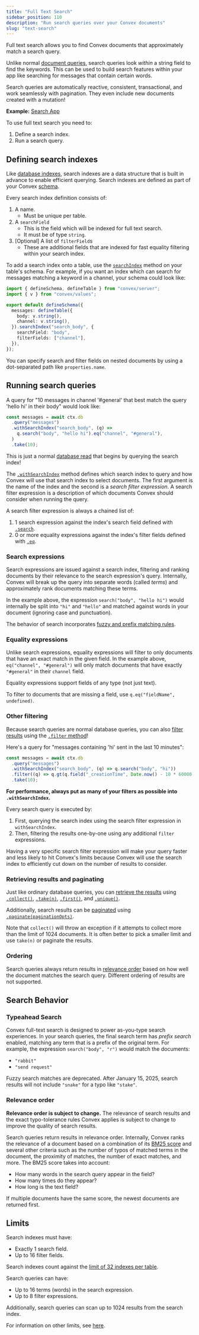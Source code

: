 ```yaml
---
title: "Full Text Search"
sidebar_position: 110
description: "Run search queries over your Convex documents"
slug: "text-search"
---
```


Full text search allows you to find Convex documents that approximately match a
search query.

Unlike normal
[document queries](/docs/database/reading-data/reading-data.mdx#querying-documents),
search queries look _within_ a string field to find the keywords. This can be
used to build search features within your app like searching for messages that
contain certain words.

Search queries are automatically reactive, consistent, transactional, and work
seamlessly with pagination. They even include new documents created with a
mutation!

**Example:**
[Search App](https://github.com/get-convex/convex-demos/tree/main/search)

To use full text search you need to:

1. Define a search index.
2. Run a search query.

<BetaAdmonition feature="Search" verb="is" />

## Defining search indexes

Like [database indexes](/docs/database/reading-data/indexes/indexes.md), search
indexes are a data structure that is built in advance to enable efficient
querying. Search indexes are defined as part of your Convex
[schema](/docs/database/schemas.mdx).

Every search index definition consists of:

1. A name.
   - Must be unique per table.
2. A `searchField`
   - This is the field which will be indexed for full text search.
   - It must be of type `string`.
3. [Optional] A list of `filterField`s
   - These are additional fields that are indexed for fast equality filtering
     within your search index.

To add a search index onto a table, use the
[`searchIndex`](/api/classes/server.TableDefinition#searchindex) method on your
table's schema. For example, if you want an index which can search for messages
matching a keyword in a channel, your schema could look like:

```ts noDialect title="convex/schema.ts"
import { defineSchema, defineTable } from "convex/server";
import { v } from "convex/values";

export default defineSchema({
  messages: defineTable({
    body: v.string(),
    channel: v.string(),
  }).searchIndex("search_body", {
    searchField: "body",
    filterFields: ["channel"],
  }),
});
```

You can specify search and filter fields on nested documents by using a
dot-separated path like `properties.name`.

## Running search queries

A query for "10 messages in channel '#general' that best match the query 'hello
hi' in their body" would look like:

```js
const messages = await ctx.db
  .query("messages")
  .withSearchIndex("search_body", (q) =>
    q.search("body", "hello hi").eq("channel", "#general"),
  )
  .take(10);
```

This is just a normal
[database read](/docs/database/reading-data/reading-data.mdx) that begins by
querying the search index!

The
[`.withSearchIndex`](/api/interfaces/server.QueryInitializer#withsearchindex)
method defines which search index to query and how Convex will use that search
index to select documents. The first argument is the name of the index and the
second is a _search filter expression_. A search filter expression is a
description of which documents Convex should consider when running the query.

A search filter expression is always a chained list of:

1. 1 search expression against the index's search field defined with
   [`.search`](/api/interfaces/server.SearchFilterBuilder#search).
2. 0 or more equality expressions against the index's filter fields defined with
   [`.eq`](/api/interfaces/server.SearchFilterFinalizer#eq).

### Search expressions

Search expressions are issued against a search index, filtering and ranking
documents by their relevance to the search expression's query. Internally,
Convex will break up the query into separate words (called _terms_) and
approximately rank documents matching these terms.

In the example above, the expression `search("body", "hello hi")` would
internally be split into `"hi"` and `"hello"` and matched against words in your
document (ignoring case and punctuation).

The behavior of search incorporates
[fuzzy and prefix matching rules](#search-behavior).

### Equality expressions

Unlike search expressions, equality expressions will filter to only documents
that have an exact match in the given field. In the example above,
`eq("channel", "#general")` will only match documents that have exactly
`"#general"` in their `channel` field.

Equality expressions support fields of any type (not just text).

To filter to documents that are missing a field, use
`q.eq("fieldName", undefined)`.

### Other filtering

Because search queries are normal database queries, you can also
[filter results](/docs/database/reading-data/reading-data.mdx#filtering) using
the [`.filter` method](/api/interfaces/server.Query#filter)!

Here's a query for "messages containing 'hi' sent in the last 10 minutes":

```js
const messages = await ctx.db
  .query("messages")
  .withSearchIndex("search_body", (q) => q.search("body", "hi"))
  .filter((q) => q.gt(q.field("_creationTime", Date.now() - 10 * 60000)))
  .take(10);
```

**For performance, always put as many of your filters as possible into
`.withSearchIndex`.**

Every search query is executed by:

1. First, querying the search index using the search filter expression in
   `withSearchIndex`.
2. Then, filtering the results one-by-one using any additional `filter`
   expressions.

Having a very specific search filter expression will make your query faster and
less likely to hit Convex's limits because Convex will use the search index to
efficiently cut down on the number of results to consider.

### Retrieving results and paginating

Just like ordinary database queries, you can
[retrieve the results](/docs/database/reading-data/reading-data.mdx#retrieving-results)
using [`.collect()`](/api/interfaces/server.Query#collect),
[`.take(n)`](/api/interfaces/server.Query#take),
[`.first()`](/api/interfaces/server.Query#first), and
[`.unique()`](/api/interfaces/server.Query#unique).

Additionally, search results can be [paginated](/docs/database/pagination.mdx)
using
[`.paginate(paginationOpts)`](/api/interfaces/server.OrderedQuery#paginate).

Note that `collect()` will throw an exception if it attempts to collect more
than the limit of 1024 documents. It is often better to pick a smaller limit and
use `take(n)` or paginate the results.

### Ordering

Search queries always return results in [relevance order](#relevance-order)
based on how well the document matches the search query. Different ordering of
results are not supported.

## Search Behavior

### Typeahead Search

Convex full-text search is designed to power as-you-type search experiences. In
your search queries, the final search term has _prefix search_ enabled, matching
any term that is a prefix of the original term. For example, the expression
`search("body", "r")` would match the documents:

- `"rabbit"`
- `"send request"`

Fuzzy search matches are deprecated. After January 15, 2025, search results will
not include `"snake"` for a typo like `"stake"`.

### Relevance order

**Relevance order is subject to change.** The relevance of search results and
the exact typo-tolerance rules Convex applies is subject to change to improve
the quality of search results.

Search queries return results in relevance order. Internally, Convex ranks the
relevance of a document based on a combination of its
[BM25 score](https://en.wikipedia.org/wiki/Okapi_BM25) and several other
criteria such as the number of typos of matched terms in the document, the
proximity of matches, the number of exact matches, and more. The BM25 score
takes into account:

- How many words in the search query appear in the field?
- How many times do they appear?
- How long is the text field?

If multiple documents have the same score, the newest documents are returned
first.

## Limits

Search indexes must have:

- Exactly 1 search field.
- Up to 16 filter fields.

Search indexes count against the
[limit of 32 indexes per table](/docs/database/reading-data/indexes/indexes.md#limits).

Search queries can have:

- Up to 16 terms (words) in the search expression.
- Up to 8 filter expressions.

Additionally, search queries can scan up to 1024 results from the search index.

For information on other limits, see [here](/docs/production/state/limits.mdx).
